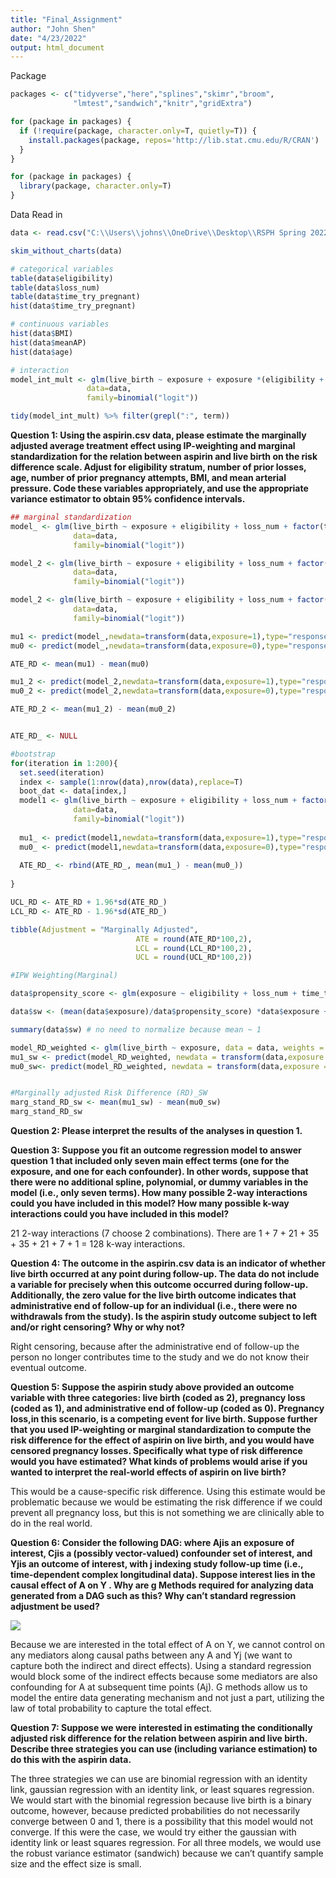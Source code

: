 ---
title: "Final_Assignment"
author: "John Shen"
date: "4/23/2022"
output: html_document
---

Package
```{r}
packages <- c("tidyverse","here","splines","skimr","broom",
              "lmtest","sandwich","knitr","gridExtra")

for (package in packages) {
  if (!require(package, character.only=T, quietly=T)) {
    install.packages(package, repos='http://lib.stat.cmu.edu/R/CRAN')
  }
}

for (package in packages) {
  library(package, character.only=T)
}


```

Data Read in
```{r}
data <- read.csv("C:\\Users\\johns\\OneDrive\\Desktop\\RSPH Spring 2022\\EPI 560\\aspirin.csv")

skim_without_charts(data)

# categorical variables
table(data$eligibility)
table(data$loss_num)
table(data$time_try_pregnant)
hist(data$time_try_pregnant)

# continuous variables
hist(data$BMI)
hist(data$meanAP)
hist(data$age)

# interaction
model_int_mult <- glm(live_birth ~ exposure + exposure *(eligibility + factor(time_try_pregnant) + BMI + age + meanAP + loss_num), 
                 data=data,
                 family=binomial("logit"))

tidy(model_int_mult) %>% filter(grepl(":", term))
```



**Question 1: Using the aspirin.csv data, please estimate the marginally adjusted average treatment effect using IP-weighting and marginal standardization for the relation between aspirin and live birth on the risk difference scale. Adjust for eligibility stratum, number of prior losses, age, number of prior pregnancy attempts, BMI, and mean arterial pressure. Code these variables appropriately, and use the appropriate variance estimator to obtain 95% confidence intervals.**
```{r}
## marginal standardization
model_ <- glm(live_birth ~ exposure + eligibility + loss_num + factor(time_try_pregnant) + bs(BMI, df=3, degree = 3) + bs(age, df=3, degree = 3) + bs(meanAP, df=3, degree = 3) + exposure:eligibility + exposure:age + exposure:meanAP, 
              data=data, 
              family=binomial("logit"))

model_2 <- glm(live_birth ~ exposure + eligibility + loss_num + factor(time_try_pregnant) + BMI + age + meanAP + exposure:eligibility + exposure:age + exposure:meanAP,
              data=data,
              family=binomial("logit"))

model_2 <- glm(live_birth ~ exposure + eligibility + loss_num + factor(time_try_pregnant) + bs(BMI, df=3, degree = 3) + bs(age, df=3, degree = 3) + bs(meanAP, df=3, degree = 3) + exposure:eligibility + exposure:bs(age, df=3, degree = 3) + exposure:bs(meanAP, df=3, degree = 3),
              data=data,
              family=binomial("logit"))

mu1 <- predict(model_,newdata=transform(data,exposure=1),type="response")
mu0 <- predict(model_,newdata=transform(data,exposure=0),type="response")

ATE_RD <- mean(mu1) - mean(mu0)

mu1_2 <- predict(model_2,newdata=transform(data,exposure=1),type="response")
mu0_2 <- predict(model_2,newdata=transform(data,exposure=0),type="response")

ATE_RD_2 <- mean(mu1_2) - mean(mu0_2)


ATE_RD_ <- NULL

#bootstrap
for(iteration in 1:200){
  set.seed(iteration)
  index <- sample(1:nrow(data),nrow(data),replace=T)
  boot_dat <- data[index,]
  model1 <- glm(live_birth ~ exposure + eligibility + loss_num + factor(time_try_pregnant) + bs(BMI, df=3, degree = 3) + bs(age, df=3, degree = 3) + bs(meanAP, df=3, degree = 3) + exposure:eligibility + exposure:age + exposure:meanAP, 
              data=data, 
              family=binomial("logit"))
  
  mu1_ <- predict(model1,newdata=transform(data,exposure=1),type="response")
  mu0_ <- predict(model1,newdata=transform(data,exposure=0),type="response")
  
  ATE_RD_ <- rbind(ATE_RD_, mean(mu1_) - mean(mu0_))
  
}

UCL_RD <- ATE_RD + 1.96*sd(ATE_RD_)
LCL_RD <- ATE_RD - 1.96*sd(ATE_RD_)

tibble(Adjustment = "Marginally Adjusted",
                            ATE = round(ATE_RD*100,2),
                            LCL = round(LCL_RD*100,2),
                            UCL = round(UCL_RD*100,2))

#IPW Weighting(Marginal)

data$propensity_score <- glm(exposure ~ eligibility + loss_num + time_try_pregnant + BMI + age + meanAP ,data = data, family = binomial("logit"))$fitted.values

data$sw <- (mean(data$exposure)/data$propensity_score) *data$exposure + ((1 - mean(data$exposure))/(1 - data$propensity_score)) * (1 - data$exposure)

summary(data$sw) # no need to normalize because mean ~ 1

model_RD_weighted <- glm(live_birth ~ exposure, data = data, weights = sw, family = quasibinomial("identity"))
mu1_sw <- predict(model_RD_weighted, newdata = transform(data,exposure = 1), type = "response")
mu0_sw<- predict(model_RD_weighted, newdata = transform(data,exposure = 0), type = "response")


#Marginally adjusted Risk Difference (RD)_SW
marg_stand_RD_sw <- mean(mu1_sw) - mean(mu0_sw)
marg_stand_RD_sw

```

**Question 2: Please interpret the results of the analyses in question 1.**


**Question 3: Suppose you fit an outcome regression model to answer question 1 that included only seven main effect terms (one for the exposure, and one for each confounder). In other words, suppose that there were no additional spline, polynomial, or dummy variables in the model (i.e., only seven terms). How many possible 2-way interactions could you have included in this model? How many possible k-way interactions could you have included in this model?**

21 2-way interactions (7 choose 2 combinations). There are 1 + 7 + 21 + 35 + 35 + 21 + 7 + 1 = 128 k-way interactions.


**Question 4: The outcome in the aspirin.csv data is an indicator of whether live birth occurred at any point during follow-up. The data do not include a variable for precisely when this outcome occurred during follow-up. Additionally, the zero value for the live birth outcome indicates that administrative end of follow-up for an individual (i.e., there were no withdrawals from the study). Is the aspirin study outcome subject to left and/or right censoring? Why or why not?**

Right censoring, because after the administrative end of follow-up the person no longer contributes time to the study and we do not know their eventual outcome.

**Question 5: Suppose the aspirin study above provided an outcome variable with three categories: live birth (coded as 2), pregnancy loss (coded as 1), and administrative end of follow-up (coded as 0). Pregnancy loss,in this scenario, is a competing event for live birth. Suppose further that you used IP-weighting or marginal standardization to compute the risk difference for the effect of aspirin on live birth, and you would have censored pregnancy losses. Specifically what type of risk difference would you have estimated? What kinds of problems would arise if you wanted to interpret the real-world effects of aspirin on live birth?**

This would be a cause-specific risk difference. Using this estimate would be problematic because we would be estimating the risk difference if we could prevent all pregnancy loss, but this is not something we are clinically able to do in the real world.

**Question 6: Consider the following DAG: where Ajis an exposure of interest, Cjis a (possibly vector-valued) confounder set of interest, and Yjis an outcome of interest, with j indexing study follow-up time (i.e., time-dependent complex longitudinal data). Suppose interest lies in the causal effect of A on Y . Why are g Methods required for analyzing data generated from a DAG such as this? Why can't standard regression adjustment be used?**

![](C:/Users/johns/OneDrive/Desktop/RSPH Spring 2022/EPI 560/time_varying.png)

Because we are interested in the total effect of A on Y, we cannot control on any mediators along causal paths between any A and Yj (we want to capture both the indirect and direct effects). Using a standard regression would block some of the indirect effects because some mediators are also confounding for A at subsequent time points (Aj). G methods allow us to model the entire data generating mechanism and not just a part, utilizing the law of total probability to capture the total effect.

**Question 7: Suppose we were interested in estimating the conditionally adjusted risk difference for the relation between aspirin and live birth. Describe three strategies you can use (including variance estimation) to do this with the aspirin data.**

The three strategies we can use are binomial regression with an identity link, gaussian regression with an identity link, or least squares regression. We would start with the binomial regression because live birth is a binary outcome, however, because predicted probabilities do not necessarily converge between 0 and 1, there is a possibility that this model would not converge. If this were the case, we would try either the gaussian with identity link or least squares regression. For all three models, we would use the robust variance estimator (sandwich) because we can't quantify sample size and the effect size is small. 





